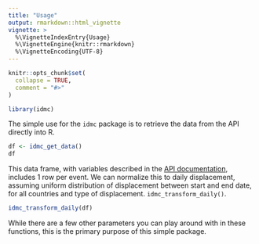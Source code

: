 ```yaml
---
title: "Usage"
output: rmarkdown::html_vignette
vignette: >
  %\VignetteIndexEntry{Usage}
  %\VignetteEngine{knitr::rmarkdown}
  %\VignetteEncoding{UTF-8}
---
```


```r
knitr::opts_chunk$set(
  collapse = TRUE,
  comment = "#>"
)
```

```r
library(idmc)
```

The simple use for the `idmc` package is to retrieve the data from the
API directly into R.

```r
df <- idmc_get_data()
df
```

This data frame, with variables described in the
[API documentation](https://www.internal-displacement.org/sites/default/files/IDMC_IDU_API_Codebook_14102020.pdf), includes 1 row per event.
We can normalize this to daily displacement, assuming uniform distribution of displacement
between start and end date, for all countries and type of displacement.
`idmc_transform_daily()`.

```r
idmc_transform_daily(df)
```

While there are a few other parameters you can play around with in these functions,
this is the primary purpose of this simple package.
